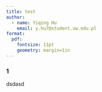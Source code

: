 ```yaml
---
title: test
author:
  - name: Yiqing Hu
    email: y.hu7@student.uw.edu.pl
format:
  pdf:
    fontsize: 11pt
    geometry: margin=1in
---
```


### 1

dsdasd


